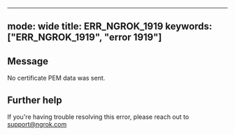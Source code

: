 
---
mode: wide
title: ERR_NGROK_1919
keywords: ["ERR_NGROK_1919", "error 1919"]
---

## Message
No certificate PEM data was sent.




## Further help
If you're having trouble resolving this error, please reach out to [support@ngrok.com](mailto:support@ngrok.com?subject=Help%20with%20ERR_NGROK_1919)

